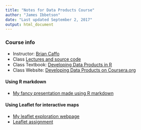 ```yaml
---
title: "Notes for Data Products Course"
author: "James Ibbetson"
date: "Last updated September 2, 2017"
output: html_document
---
```


### Course info
- Instructor: [Brian Caffo](http://www.bcaffo.com/)
- Class [Lectures and source code](https://github.com/DataScienceSpecialization/Developing_Data_Products)
- Class Textbook: [Developing Data Products in R](https://leanpub.com/ddp)
- Class Website: [Developing Data Products on Coursera.org](https://www.coursera.org/learn/data-products)

#### Using R markdown
- [My fancy presentation made using R markdown](JamesRMarkdownGuide.html)

#### Using Leaflet for interactive maps
- [My leaflet exploration webpage](JamesLeafletNotes.html)
- [Leaflet assignment](Week2Assignment-Leaflet.html)
